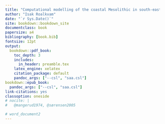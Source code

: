 ```yaml
--- 
title: "Computational modelling of the coastal Mesolithic in south-eastern Norway"
author: "Isak Roalkvam"
date: "`r Sys.Date()`"
site: bookdown::bookdown_site
documentclass: book
papersize: a4
bibliography: [book.bib]
fontsize: 12pt
output:
  bookdown::pdf_book: 
    toc_depth: 3
    includes:
      in_header: preamble.tex
    latex_engine: xelatex
    citation_package: default
    pandoc_args: ["--csl", "saa.csl"]
bookdown::epub_book:
  pandoc_args: ["--csl", "saa.csl"]
link-citations: yes
classoption: oneside
# nocite: | 
#   @mangerud1974, @sørensen2005

# word_document2
---
```

